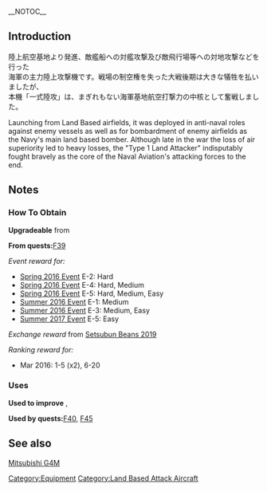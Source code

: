 __NOTOC__
{{EquipmentInfo|169}}

==Introduction==
陸上航空基地より発進、敵艦船への対艦攻撃及び敵飛行場等への対地攻撃などを行った<br>
海軍の主力陸上攻撃機です。戦場の制空権を失った大戦後期は大きな犠牲を払いましたが、<br>
本機「一式陸攻」は、まぎれもない海軍基地航空打撃力の中核として奮戦しました。

Launching from Land Based airfields, it was deployed in anti-naval roles against enemy vessels as well as for bombardment of enemy airfields as the Navy's main land based bomber. Although late in the war the loss of air superiority led to heavy losses, the "Type 1 Land Attacker" indisputably fought bravely as the core of the Naval Aviation's attacking forces to the end.

==Notes==
<div class="mw-collapsible"><h3>How To Obtain</h3>
<div class="mw-collapsible-content">
'''Upgradeable''' from {{Equipment/Link|Type 96 Land-based Attack Aircraft}}

'''From quests: '''[[Quests#F39|F39]]

''Event reward for:''
* [[Spring 2016 Event]] E-2: Hard
* [[Spring 2016 Event]] E-4: Hard, Medium
* [[Spring 2016 Event]] E-5: Hard, Medium, Easy
* [[Summer 2016 Event]] E-1: Medium
* [[Summer 2016 Event]] E-3: Medium, Easy
* [[Summer 2017 Event]] E-5: Easy

''Exchange reward'' from [[Setsubun Mini-Event|Setsubun Beans 2019]]

''Ranking reward for:''
* Mar 2016: 1-5 (x2), 6-20

</div></div>

<div class="mw-collapsible"><h3>Uses</h3>
<div class="mw-collapsible-content">
'''Used to improve''' {{Equipment/Link|Do 17 Z-2}}, {{Equipment/Link|Type 4 Heavy Bomber Hiryuu}}

'''Used by quests: '''[[Quests#F40|F40]], [[Quests#F45|F45]]

</div></div>

==See also==
[[wikipedia:Mitsubishi_G4M|Mitsubishi G4M]]
{{Equipmentlist}}
[[Category:Equipment]]
[[Category:Land Based Attack Aircraft]]